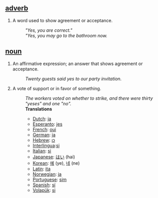 ==[[adverb]]==
#A word used to show agreement or acceptance. 
#:'' "Yes, you are correct." '' 
#:'' "Yes, you may go to the bathroom now.'' 

==[[noun]]==
#An affirmative expression; an answer that shows agreement or acceptance. 
#:''Twenty guests said yes to our party invitation.'' 
#A vote of support or in favor of something. 
#:''The workers voted on whether to strike, and there were thirty "yeses" and one "no".''
#:'''Translations'''
#:*[[Dutch]]: [[ja]]
#:*[[Esperanto]]: [[jes]]
#:*[[French]]: [[oui]]
#:*[[German]]: [[ja]]
#:*[[Hebrew]]: [[כן]]
#:*[[Interlingua]]:[[si]]
#:*[[Italian]]: [[si]]
#:*[[Japanese]]: [[はい]] (hai)
#:*[[Korean]]: [[예]] (ye), [[네]] (ne)
#:*[[Latin]]: [[ita]]
#:*[[Norwegian]]: [[ja]]
#:*[[Portuguese]]: [[sim]]
#:*[[Spanish]]: [[sí]]
#:*[[Volapük]]: [[si]]